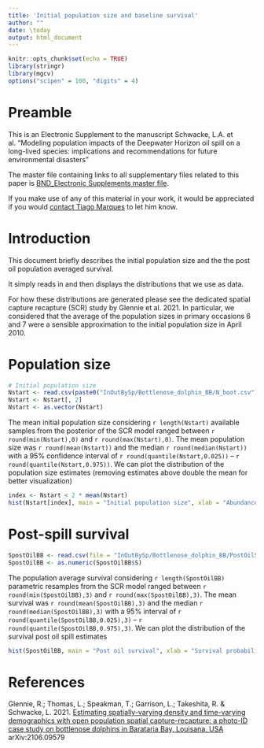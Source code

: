 ```yaml
---
title: 'Initial population size and baseline survival'
author: ""
date: \today
output: html_document
---
```


```r
knitr::opts_chunk$set(echo = TRUE)
library(stringr)
library(mgcv)
options("scipen" = 100, "digits" = 4)
```


# Preamble

This is an Electronic Supplement to the manuscript Schwacke, L.A. et al.  "Modeling population impacts of the Deepwater Horizon oil spill on a long-lived species: implications and recommendations for future environmental disasters"

The master file containing links to all supplementary files related to this paper is [BND_Electronic Supplements master file](BND_ElectronicSupplements.html).

If you make use of any of this material in your work, it would be appreciated if you would [contact Tiago
Marques](mailto:tiago.marques@st-andrews.ac.uk) to let him know.

# Introduction

This document briefly describes the initial population size and the the post oil population averaged survival. 

It simply reads in and then displays the distributions that we use as data.

For how these distributions are generated please see the dedicated spatial capture recapture (SCR) study by Glennie et al. 2021. In particular, we considered that the average of the population sizes in primary occasions 6 and 7 were a sensible approximation to the initial population size in April 2010.

# Population size

```r
# Initial population size
Nstart <- read.csv(paste0("InOutBySp/Bottlenose_dolphin_BB/N_boot.csv"), header = TRUE)
Nstart <- Nstart[, 2]
Nstart <- as.vector(Nstart)
```

The mean initial population size considering `r length(Nstart)` available samples from the posterior of the SCR model ranged between `r round(min(Nstart),0)` and `r round(max(Nstart),0)`. The mean population size was `r round(mean(Nstart))` and the median `r round(median(Nstart))` with a 95% confidence interval of `r round(quantile(Nstart,0.025))` -- `r  round(quantile(Nstart,0.975))`. We can plot the distribution of the population size estimates (removing estimates above double the mean for better visualization)

```r
index <- Nstart < 2 * mean(Nstart)
hist(Nstart[index], main = "Initial population size", xlab = "Abundance")
```

# Post-spill survival

```r
SpostOilBB <- read.csv(file = "InOutBySp/Bottlenose_dolphin_BB/PostOilSurv.csv", header = FALSE, col.names = "S")
SpostOilBB <- as.numeric(SpostOilBB$S)
```


The population average survival considering `r length(SpostOilBB)` parametric resamples from the SCR model ranged between `r round(min(SpostOilBB),3)` and `r round(max(SpostOilBB),3)`. The mean survival was `r round(mean(SpostOilBB),3)` and the median `r round(median(SpostOilBB),3)` with a 95% interval of `r round(quantile(SpostOilBB,0.025),3)` -- `r  round(quantile(SpostOilBB,0.975),3)`. We can plot the distribution of the survival post oil spill estimates 
```r
hist(SpostOilBB, main = "Post oil survival", xlab = "Survival probability")
```

# References

Glennie, R.; Thomas, L.; Speakman, T.; Garrison, L.; Takeshita, R. & Schwacke, L. 2021. [Estimating spatially-varying density and time-varying demographics with open population spatial capture-recapture: a photo-ID case study on bottlenose dolphins in Barataria Bay, Louisana, USA](https://arxiv.org/abs/2106.09579) arXiv:2106.09579
